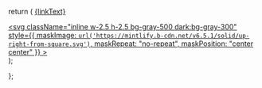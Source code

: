 
  return (
    <a target="_blank" href={linkTarget} > {linkText} 
    <div className="inline h-3 w-3 fill-gray-500 dark:fill-gray-100 text-gray-500 dark:text-gray-300 ml-1 mr-1">
      <svg
        className="inline w-2.5 h-2.5 bg-gray-500 dark:bg-gray-300"
        style={{
          maskImage: `url('https://mintlify.b-cdn.net/v6.5.1/solid/up-right-from-square.svg')`,
          maskRepeat: "no-repeat",
          maskPosition: "center center"
        }}
      ></svg> 
    </div>
    </a>
  );

};
